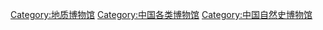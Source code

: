 [[Category:地质博物馆|Category:地质博物馆]]
[[Category:中国各类博物馆|Category:中国各类博物馆]]
[[Category:中国自然史博物馆|Category:中国自然史博物馆]]